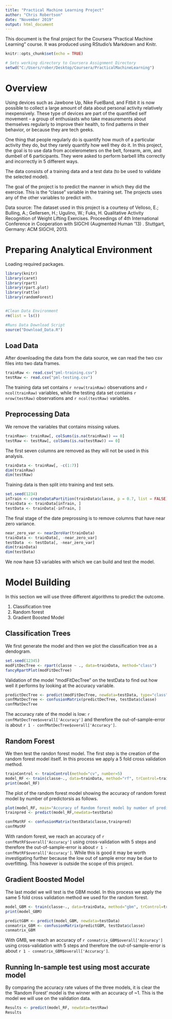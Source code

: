 ```yaml
---
title: "Practical Machine Learning Project"
author: "Chris Robertson"
date: "November 2019"
output: html_document
---
```



This document is the final project for the Coursera “Practical Machine Learning” course. It was produced using RStudio’s Markdown and Knitr.

```r
knitr::opts_chunk$set(echo = TRUE)

# Sets working directory to Coursera Assignment Directory
setwd("C:/Users/rober/Desktop/Coursera/PracticalMachineLearning")
```

# Overview

Using devices such as Jawbone Up, Nike FuelBand, and Fitbit it is now possible to collect a large amount of data about personal activity relatively inexpensively. These type of devices are part of the quantified self movement – a group of enthusiasts who take measurements about themselves regularly to improve their health, to find patterns in their behavior, or because they are tech geeks. 

One thing that people regularly do is quantify how much of a particular activity they do, but they rarely quantify how well they do it. In this project, the goal is to use data from accelerometers on the belt, forearm, arm, and dumbell of 6 participants. They were asked to perform barbell lifts correctly and incorrectly in 5 different ways.

The data consists of a training data and a test data (to be used to validate the selected model).

The goal of the project is to predict the manner in which they did the exercise. This is the “classe” variable in the training set. The projects uses any of the other variables to predict with.

Data source: The dataset used in this project is a courtesy of Velloso, E.; Bulling, A.; Gellersen, H.; Ugulino, W.; Fuks, H. Qualitative Activity Recognition of Weight Lifting Exercises. Proceedings of 4th International Conference in Cooperation with SIGCHI (Augmented Human '13) . Stuttgart, Germany: ACM SIGCHI, 2013.

# Preparing Analytical Environment

Loading required packages.

```r
library(knitr)
library(caret)
library(rpart)
library(rpart.plot)
library(rattle)
library(randomForest)


#Clean Data Environment
rm(list = ls())

#Runs Data Download Script
source("Download_Data.R")
```
## Load Data

After downloading the data from the data source, we can read the two csv files into two data frames.   
```r
trainRaw <- read.csv("pml-training.csv") 
testRaw <- read.csv("pml-testing.csv") 
``` 

The training data set contains `r nrow(trainRaw)` observations and `r ncol(trainRaw)` variables, while the testing data set contains `r nrow(testRaw)` observations and `r ncol(testRaw)` variables.

## Preprocessing Data
We remove the variables that contains missing values. 

``` r
trainRaw<- trainRaw[, colSums(is.na(trainRaw)) == 0]
testRaw <- testRaw[, colSums(is.na(testRaw)) == 0]
```

The first seven columns are removed as they will not be used in this analysis.

``` r
trainData <- trainRaw[, -c(1:7)]
dim(trainRaw)
dim(testRaw)
```

Training data is then split into training and test sets. 

``` r
set.seed(1234) 
inTrain <- createDataPartition(trainData$classe, p = 0.7, list = FALSE)
trainData <- trainData[inTrain, ]
testData <- trainData[-inTrain, ]
```

The final stage of the date preprossing is to remove columns that have near zero variance.

``` r
near_zero_var <- nearZeroVar(trainData)
trainData <- trainData[, -near_zero_var]
testData  <- testData[, -near_zero_var]
dim(trainData)
dim(testData)
```

We now have 53 variables with which we can build and test the model. 

# Model Building

In this section we will use three different algorithms to predict the outcome.

1. Classification tree
2. Random forest
3. Gradient Boosted Model

## Classification Trees

We first generate the model and then we plot the classification tree as a dendogram.
``` r
set.seed(12345)
modFitDecTree <- rpart(classe ~ ., data=trainData, method="class")
fancyRpartPlot(modFitDecTree)
```

Validation of the model “modFitDecTree” on the testData to find out how well it performs by looking at the accuracy variable.

``` r
predictDecTree <- predict(modFitDecTree, newdata=testData, type="class")
confMatDecTree <- confusionMatrix(predictDecTree, testData$classe)
confMatDecTree
```
The accuracy rate of the model is low: `r confMatDecTree$overall['Accuracy']` and therefore the out-of-sample-error is about `r 1 - confMatDecTree$overall['Accuracy']`.

## Random Forest
We then test the randon forest model. The first step is the creation of the random forest model itself. In this process we apply a 5 fold cross validation method.

``` r
trainControl <- trainControl(method="cv", number=5)
model_RF <- train(classe~., data=trainData, method="rf", trControl=trainControl, verbose=FALSE)
print(model_RF)
```

The plot of the random forest model  showing the accuracy of random forest model by number of predictorsis as follows.

``` r
plot(model_RF, main="Accuracy of Random forest model by number of predictors")
trainpred <- predict(model_RF,newdata=testData)

confMatRF <- confusionMatrix(testData$classe,trainpred)
confMatRF
```

With random forest, we reach an accuracy of `r confMatRF$overall['Accuracy']` using cross-validation with 5 steps and therefore the out-of-sample-error is about `r 1 - confMatRF$overall['Accuracy']`.   While this is good it may be worth investigating further because the low out of sample error may be due to overfitting.   This however is outside the scope of this project.

## Gradient Boosted Model

The last model we will test is the GBM model. In this process we apply the same 5 fold cross validation method we used for the random forest.


``` r
model_GBM <- train(classe~., data=trainData, method="gbm", trControl=trainControl, verbose=FALSE)
print(model_GBM)

predictGBM <- predict(model_GBM, newdata=testData)
conmatrix_GBM <- confusionMatrix(predictGBM, testData$classe)
conmatrix_GBM
```

With GMB, we reach an accuracy of `r conmatrix_GBM$overall['Accuracy']` using cross-validation with 5 steps and therefore the out-of-sample-error is about `r 1 - conmatrix_GBM$overall['Accuracy']`.


## Running In-sample test using most accurate model

By comparing the accuracy rate values of the three models, it is clear the the ‘Random Forest’ model is the winner with an accuracy of ~1. This is the model we will use on the validation data.

``` r
Results <- predict(model_RF, newdata=testRaw)
Results
```
